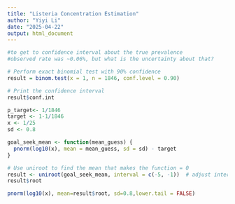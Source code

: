 ```yaml
---
title: "Listeria Concentration Estimation"
author: "Yiyi Li"
date: "2025-04-22"
output: html_document
---
```


```r
#to get to confidence interval about the true prevalence
#observed rate was ~0.06%, but what is the uncertainty about that?

# Perform exact binomial test with 90% confidence
result = binom.test(x = 1, n = 1846, conf.level = 0.90)

# Print the confidence interval
result$conf.int

```

```r
p_target<- 1/1846
target <- 1-1/1846
x <- 1/25
sd <- 0.8

goal_seek_mean <- function(mean_guess) {
  pnorm(log10(x), mean = mean_guess, sd = sd) - target
}

# Use uniroot to find the mean that makes the function = 0
result <- uniroot(goal_seek_mean, interval = c(-5, -1))  # adjust interval if needed
result$root

pnorm(log10(x), mean=result$root, sd=0.8,lower.tail = FALSE)


```